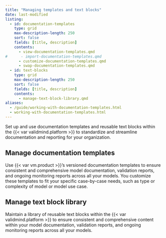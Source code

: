 ```yaml
---
title: "Managing templates and text blocks"
date: last-modified
listing:
  - id: documentation-templates
    type: grid
    max-description-length: 250
    sort: false
    fields: [title, description]
    contents:
      - view-documentation-templates.qmd
#      - import-documentation-templates.qmd
      - customize-documentation-templates.qmd
      - swap-documentation-templates.qmd
  - id: text-blocks
    type: grid
    max-description-length: 250
    sort: false
    fields: [title, description]
    contents:
      - manage-text-block-library.qmd
aliases:
  - /guide/working-with-documentation-templates.html
  - working-with-documentation-templates.html
---
```


Set up and use documentation templates and reusable text blocks within the {{< var validmind.platform >}} to standardize and streamline documentation and reporting for your organization.

## Manage documentation templates

Use {{< var vm.product >}}'s versioned documentation templates to ensure consistent and comprehensive model documentation, validation reports, and ongoing monitoring reports across all your models. You customize these templates to fit your specific case-by-case needs, such as type or complexity of model or model use case.

:::{#documentation-templates}
:::

## Manage text block library

Maintain a library of reusable text blocks within the {{< var validmind.platform >}} to ensure consistent and comprehensive content within your model documentation, validation reports, and ongoing monitoring reports across all your models.

:::{#text-blocks}
:::